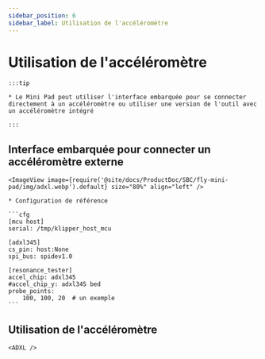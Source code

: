 ```yaml
---
sidebar_position: 6
sidebar_label: Utilisation de l'accéléromètre
---
```





# Utilisation de l'accéléromètre

    :::tip

    * Le Mini Pad peut utiliser l'interface embarquée pour se connecter directement à un accéléromètre ou utiliser une version de l'outil avec un accéléromètre intégré

    :::

## Interface embarquée pour connecter un accéléromètre externe

    <ImageView image={require('@site/docs/ProductDoc/SBC/fly-mini-pad/img/adxl.webp').default} size="80%" align="left" />

    * Configuration de référence

    ```cfg
    [mcu host]
    serial: /tmp/klipper_host_mcu

    [adxl345]
    cs_pin: host:None
    spi_bus: spidev1.0

    [resonance_tester]
    accel_chip: adxl345
    #accel_chip_y: adxl345 bed
    probe_points:
        100, 100, 20  # un exemple
    ```

## Utilisation de l'accéléromètre

    <ADXL />